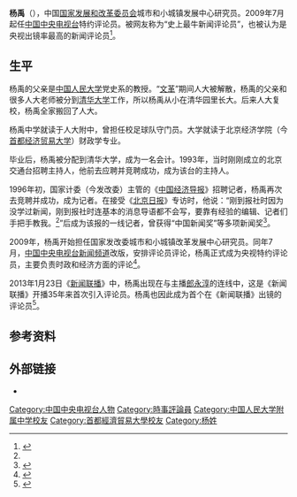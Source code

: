 {{expand|time=2014-04-07T05:00:57+00:00}}
{{Infobox Person
| name = 杨禹
| image = 
| caption =
| birth_date = {{birth date and age|1969|7|9}}
| birth_place = {{PRC}}
| 国籍       = {{PRC}}
| 籍贯       = 
| 居住地     = {{CHNML}}
| 种族       = 
| 语言       = 普通话
| alma_mater = [[中国人民大学附属中学|中国人民大学附属中学]]<br/>[[首都经济贸易大学|首都经济贸易大学]]
| occupation = [[中国中央电视台|中国中央电视台]]特约评论员 
| networth = 
| spouse = 
| children = 
| website = 
| footnotes =
}}
'''杨禹'''（{{bd|1969年|7月9日}}），中国[[国家发展和改革委员会|国家发展和改革委员会]]城市和小城镇发展中心研究员。2009年7月起任[[中国中央电视台|中国中央电视台]]特约评论员。被网友称为“史上最牛新闻评论员”，也被认为是央视出镜率最高的新闻评论员<ref name="bjd">{{cite web | url=http://bjrb.bjd.com.cn/html/2013-01/08/content_38346.htm | title=杨禹：“钢丝上遛弯儿”的新闻评论员 | publisher=北京日报 | date=2013-01-08 | accessdate=2014-04-07 | pages=第19版 | deadurl=yes | archiveurl=https://web.archive.org/web/20130113094734/http://bjrb.bjd.com.cn/html/2013-01/08/content_38346.htm | archivedate=2013-01-13 }}</ref>。

==生平==
杨禹的父亲是[[中国人民大学|中国人民大学]]党史系的教授。“[[文革|文革]]”期间人大被解散，杨禹的父亲和很多人大老师被分到[[清华大学|清华大学]]工作，所以杨禹从小在清华园里长大。后来人大复校，杨禹全家搬回了人大。

杨禹中学就读于人大附中，曾担任校足球队守门员。大学就读于北京经济学院（今[[首都经济贸易大学|首都经济贸易大学]]）财政学专业。

毕业后，杨禹被分配到清华大学，成为一名会计。1993年，当时刚刚成立的北京交通台招聘主持人，他前去应聘并竞聘成功，成为该台的主持人。

1996年初，国家计委（今发改委）主管的《[[中国经济导报|中国经济导报]]》招聘记者，杨禹再次去竞聘并成功，成为记者。在接受《[[北京日报|北京日报]]》专访时，他说：“刚到报社时因为没学过新闻，刚到报社时连基本的消息导语都不会写，要靠有经验的编辑、记者们手把手教我。<ref name="bjd"/>”后成为该报的一线记者，曾获得“中国新闻奖”等多项新闻奖<ref>{{cite web | url=http://news.xinhuanet.com/zgjx/2009-04/23/content_11240629_1.htm | title=杨禹同志事迹介绍 | publisher=中国记协网 | accessdate=2014-04-07 | archive-date=2009-05-30 | archive-url=https://web.archive.org/web/20090530062809/http://news.xinhuanet.com/zgjx/2009-04/23/content_11240629_1.htm | dead-url=no }}</ref>。

2009年，杨禹开始担任国家发改委城市和小城镇改革发展中心研究员。同年7月，[[中国中央电视台新闻频道|中国中央电视台新闻频道]]改版，安排评论员评论，杨禹正式成为央视特约评论员，主要负责时政和经济方面的评论<ref>{{cite web | url=http://news.sina.com.cn/m/2011-06-15/092822644113.shtml | title=杨禹：央视新闻评论兼具重大性平衡性和贴近性 | publisher=新浪 | accessdate=2014-04-07 | archive-date=2016-03-04 | archive-url=https://web.archive.org/web/20160304212208/http://news.sina.com.cn/m/2011-06-15/092822644113.shtml | dead-url=no }}</ref>。

2013年1月23日《[[新闻联播|新闻联播]]》中，杨禹出现在与主播[[郎永淳|郎永淳]]的连线中，这是《新闻联播》开播35年来首次引入评论员。杨禹也因此成为首个在《新闻联播》出镜的评论员<ref>{{cite web | url=http://media.people.com.cn/n/2013/0128/c40606-20342083.html | title=新闻联播首次引入评论员 杨禹：连线都是无稿直播 | publisher=人民网 | accessdate=2014-04-07 | archive-date=2013-02-01 | archive-url=https://web.archive.org/web/20130201014216/http://media.people.com.cn/n/2013/0128/c40606-20342083.html | dead-url=no }}</ref>。

== 参考资料 ==
{{reflist}}

== 外部链接 ==
* {{Sinaweibo|cctvply}}

{{DEFAULTSORT:Y}}
[[Category:中国中央电视台人物|Category:中国中央电视台人物]]
[[Category:時事評論員|Category:時事評論員]]
[[Category:中国人民大学附属中学校友|Category:中国人民大学附属中学校友]]
[[Category:首都經濟貿易大學校友|Category:首都經濟貿易大學校友]]
[[Category:杨姓|Category:杨姓]]